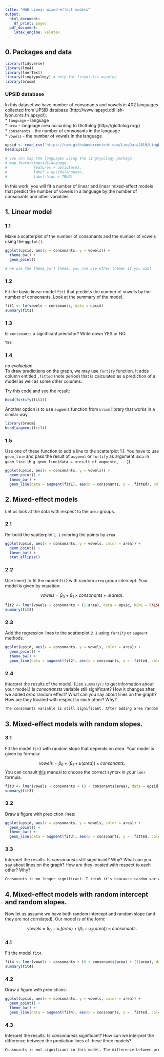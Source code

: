 ---
title: "HW6 Linear mixed-effect models"
output:
  html_document:
    df_print: paged
  pdf_document:
    latex_engine: xelatex
---

## 0. Packages and data
```{r, message=FALSE, warning=FALSE}
library(tidyverse)
library(lme4)
library(lmerTest)
library(lingtypology) # only for linguistic mapping
library(broom)
```

### UPSID database
In this dataset we have number of consonants and vowels in 402 languages collected from UPSID database (http://www.lapsyd.ddl.ish-lyon.cnrs.fr/lapsyd/).  
* `language` - language  
* `area` - language area according to Glottolog (http://glottolog.org/)  
* `consonants` - the number of consonants in the language  
* `vowels` - the number of vowels in the language  

```{r, warning=FALSE, message=FALSE}
upsid <- read_csv("https://raw.githubusercontent.com/LingData2019/LingData2020/master/data/upsid.csv")
head(upsid)
```

```{r}
# you can map the languages using the lingtypology package
# map.feature(upsid$language,
#            features = upsid$area,
#            label = upsid$language,
#            label.hide = TRUE)
```

In this work, you will fit a number of linear and linear mixed-effect models that predict the number of vowels in a language by the number of consonants and other variables.

## 1. Linear model

### 1.1 
Make a scatterplot of the number of consonants and the number of vowels using the `ggplot()`.   
```{r 1.1, echo = FALSE}
ggplot(upsid, aes(x = consonants, y = vowels)) +
  theme_bw() +
  geom_point() 

```

```{r}
# we use the theme_bw() theme, you can use other themes if you want
```
### 1.2
Fit the basic linear model `fit1` that predicts the number of vowels by the number of consonants. Look at the summary of the model.
```{r 1.2, include=FALSE}
fit1 <- lm(vowels ~ consonants, data = upsid)
summary(fit1)
```

### 1.3
Is `consonants` a significant predictor? Write down YES or NO.
```{1.3}
YES
```

### 1.4
*no evaluation*  
To draw predictions on the graph, we may use `fortify` function. It adds column entitled `.fitted` (note period) that is calculated as a prediction of a model as well as some other columns.

Try this code and see the result:

```{r}
head(fortify(fit1))
```
Another option is to use `augment` function from `broom` library that works in a similar way.

```{r}
library(broom)
head(augment(fit1))
```

### 1.5
Use one of these function to add a line to the scatterplot 1.1. You have to use `geom_line` and pass the result of `augment` or `fortify` as argument `data` in `geom_line`. (E.g. `geom_line(data = <result of augment>, ...`))

```{r 1.5, echo=FALSE}
ggplot(upsid, aes(x = consonants, y = vowels)) + 
  geom_point() +
  theme_bw() + 
  geom_line(data = augment(fit1), aes(x = consonants, y = .fitted), color = "blue")
```

## 2. Mixed-effect models
Let us look at the data with respect to the `area` groups. 

### 2.1
Re-build the scatterplot `1.1` coloring the points by `area`.
```{r 2.1, echo=FALSE}
ggplot(upsid, aes(x = consonants, y = vowels, color = area)) + 
  geom_point() +
  theme_bw() +
  stat_ellipse()
```

### 2.2
Use lmer() to fit the model `fit2` with random `area` group intercept. Your model is given by equation:

$$vowels = \beta_0 + \beta_1 \times consonants + u(area).$$
```{r 2.2, include=FALSE}
fit2 <- lmer(vowels ~ consonants + (1|area), data = upsid, REML = FALSE)
summary(fit2)
```


### 2.3
Add the regression lines to the scatterplot `2.1` using `fortify` or `augment` methods.
```{r 2.3, echo=FALSE}
ggplot(upsid, aes(x = consonants, y = vowels, color = area)) + 
  geom_point() +
  theme_bw() +
  geom_line(data = augment(fit2), aes(x = consonants, y = .fitted, color = area), size = 1.3) # thicker lines

```


### 2.4
Interpret the results of the model. (Use `summary()` to get information about your model.) Is _consonansts_ variable still significant? How it changes after we added _area_ random effect? What can you say about lines on the graph? How are they located with respect to each other? Why?

```{2.4}
The consonants variable is still significant. After adding area random effect its value has decreased, while p-value has increased. The lines are parallel. They are located at a different height. Each line has different intercept corresponding to the group it belongs to.

```


## 3. Mixed-effect models with random slopes.
### 3.1
Fit the model `fit3` with random slope that depends on _area_. Your model is given by formula:

$$vowels = \beta_0 + (\beta_1 + u(area))\times consonants.$$
You can consult [this](http://bbolker.github.io/mixedmodels-misc/glmmFAQ.html#model-specification) manual to choose the correct syntax in your `lmer` formula.

```{r 3.1, include=FALSE}
fit3 <- lmer(vowels ~ consonants + (0 + consonants|area), data = upsid, REML = FALSE)
summary(fit3)
```

### 3.2
Draw a figure with prediction lines:

```{r 3.2, echo=FALSE}
ggplot(upsid, aes(x = consonants, y = vowels, color = area)) + 
  geom_point() +
  theme_bw() +
  geom_line(data = augment(fit3), aes(x = consonants, y = .fitted, color = area), size = 1.2)
```

### 3.3
Interpret the results. Is _consonansts_ still significant? Why? What can you say about lines on the graph? How are they located with respect to each other? Why?

```{3.3}
Consonants is no longer significant. I think it's beacause random variable affects the slope for each group now (i.e. specific area). Evidently, the area has more effect on the target varibale than the number of consonants. The lines are no longer parallel. Again, this is becaused the random effect is applied to the slope now.The lines also seem to have one starting point which can be explained by the fact that they have the same intercept.
```

## 4. Mixed-effect models with random intercept and random slopes.
Now let us assume we have both random intercept and random slope (and they are not correlated). Our model is of the form:

$$vowels = \beta_0 + u_1(area) + (\beta_1 + u_2(area))\times consonants.$$

### 4.1
Fit the model `fit4`.

```{r 4.1, include=FALSE}
fit4 <- lmer(vowels ~ consonants + (0 + consonants|area) + (1|area), data = upsid, REML = FALSE)
summary(fit4)
```

### 4.2
Draw a figure with predictions:  

```{r 4.2, echo=FALSE}
ggplot(upsid, aes(x = consonants, y = vowels, color = area)) + 
  geom_point() +
  theme_bw() +
  geom_line(data = augment(fit4), aes(x = consonants, y = .fitted, color = area), size = 1.2)
```

### 4.3
Interpret the results. Is _consonansts_ significant? How can we interpret the difference between the prediction lines of these three models?

```{4.3}
Consonants is not significant in this model. The difference between prediction lines in the models can be explained by the fact that random effect is applied to intercept, slope, and both at the same time. The result of the first model may mean that there is a certain minimal amount of vowels in languages that depends on the area. In the second model we can say that the amount of consonant affects the amount of vowels in a different way (i.e. to a different degree) depending on the area. And the third model combines these two approaches which, in theory, should provide the best fit.
```